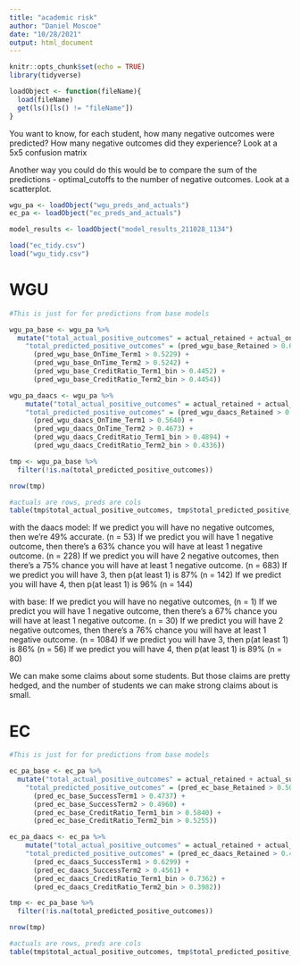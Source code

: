 ```yaml
---
title: "academic risk"
author: "Daniel Moscoe"
date: "10/28/2021"
output: html_document
---
```


```r
knitr::opts_chunk$set(echo = TRUE)
library(tidyverse)
```

```r
loadObject <- function(fileName){
  load(fileName)
  get(ls()[ls() != "fileName"])
}
```

You want to know, for each student, how many negative outcomes were predicted? How many negative outcomes did they experience? Look at a 5x5 confusion matrix

Another way you could do this would be to compare the sum of the predictions - optimal_cutoffs to the number of negative outcomes. Look at a scatterplot.

```r
wgu_pa <- loadObject("wgu_preds_and_actuals")
ec_pa <- loadObject("ec_preds_and_actuals")

model_results <- loadObject("model_results_211028_1134")

load("ec_tidy.csv")
load("wgu_tidy.csv")
```

# WGU

```r

#This is just for for predictions from base models

wgu_pa_base <- wgu_pa %>%
  mutate("total_actual_positive_outcomes" = actual_retained + actual_ontime_term1 + actual_ontime_term2 + actual_creditratio_term1_bin + actual_creditratio_term2_bin) %>% mutate(
    "total_predicted_positive_outcomes" = (pred_wgu_base_Retained > 0.6177) +
      (pred_wgu_base_OnTime_Term1 > 0.5229) +
      (pred_wgu_base_OnTime_Term2 > 0.5242) +
      (pred_wgu_base_CreditRatio_Term1_bin > 0.4452) +
      (pred_wgu_base_CreditRatio_Term2_bin > 0.4454))

wgu_pa_daacs <- wgu_pa %>%
    mutate("total_actual_positive_outcomes" = actual_retained + actual_ontime_term1 + actual_ontime_term2 + actual_creditratio_term1_bin + actual_creditratio_term2_bin) %>% mutate(
    "total_predicted_positive_outcomes" = (pred_wgu_daacs_Retained > 0.5009) +
      (pred_wgu_daacs_OnTime_Term1 > 0.5640) +
      (pred_wgu_daacs_OnTime_Term2 > 0.4673) +
      (pred_wgu_daacs_CreditRatio_Term1_bin > 0.4894) +
      (pred_wgu_daacs_CreditRatio_Term2_bin > 0.4336))
```

```r
tmp <- wgu_pa_base %>%
  filter(!is.na(total_predicted_positive_outcomes))

nrow(tmp)

#actuals are rows, preds are cols
table(tmp$total_actual_positive_outcomes, tmp$total_predicted_positive_outcomes)
```
with the daacs model:
If we predict you will have no negative outcomes, then we're 49% accurate. (n = 53)
If we predict you will have 1 negative outcome, then there's a 63% chance you will have at least 1 negative outcome. (n = 228)
If we predict you will have 2 negative outcomes, then there's a 75% chance you will have at least 1 negative outcome. (n = 683)
If we predict you will have 3, then p(at least 1) is 87% (n = 142)
If we predict you will have 4, then p(at least 1) is 96% (n = 144)

with base:
If we predict you will have no negative outcomes, (n = 1)
If we predict you will have 1 negative outcome, then there's a 67% chance you will have at least 1 negative outcome. (n = 30)
If we predict you will have 2 negative outcomes, then there's a 76% chance you will have at least 1 negative outcome. (n = 1084)
If we predict you will have 3, then p(at least 1) is 86% (n = 56)
If we predict you will have 4, then p(at least 1) is 89% (n = 80)

We can make some claims about some students. But those claims are pretty hedged, and the number of students we can make strong claims about is small.

# EC

```r
#This is just for for predictions from base models

ec_pa_base <- ec_pa %>%
  mutate("total_actual_positive_outcomes" = actual_retained + actual_successterm1 + actual_successterm2 + actual_creditratio_term1_bin + actual_creditratio_term2_bin) %>% mutate(
    "total_predicted_positive_outcomes" = (pred_ec_base_Retained > 0.5070) +
      (pred_ec_base_SuccessTerm1 > 0.4737) +
      (pred_ec_base_SuccessTerm2 > 0.4960) +
      (pred_ec_base_CreditRatio_Term1_bin > 0.5840) +
      (pred_ec_base_CreditRatio_Term2_bin > 0.5255))

ec_pa_daacs <- ec_pa %>%
    mutate("total_actual_positive_outcomes" = actual_retained + actual_successterm1 + actual_successterm2 + actual_creditratio_term1_bin + actual_creditratio_term2_bin) %>% mutate(
    "total_predicted_positive_outcomes" = (pred_ec_daacs_Retained > 0.4181) +
      (pred_ec_daacs_SuccessTerm1 > 0.6299) +
      (pred_ec_daacs_SuccessTerm2 > 0.4561) +
      (pred_ec_daacs_CreditRatio_Term1_bin > 0.7362) +
      (pred_ec_daacs_CreditRatio_Term2_bin > 0.3982))
```

```r
tmp <- ec_pa_base %>%
  filter(!is.na(total_predicted_positive_outcomes))

nrow(tmp)

#actuals are rows, preds are cols
table(tmp$total_actual_positive_outcomes, tmp$total_predicted_positive_outcomes)
```
